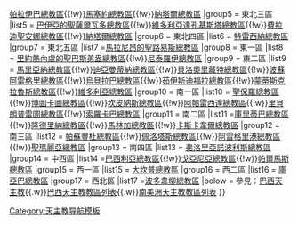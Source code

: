 {{Navbox
|name =巴西天主教教省
|title =巴西天主教教省
|style = 100%
|state = {{{state<includeonly>|collapsed</includeonly>}}}
|group1 =  北一區
|list1 =[[天主教馬瑙斯總教區|馬瑙斯總教區]]
|group2 = 北二區
|list2 = [[天主教貝倫總教區|貝倫總教區]]
|group3 = 東北一區
|list3 = [[天主教福塔萊薩總教區|福塔萊薩總教區]]
|group4 = 東北二區
|list4 =[[天主教奧林達暨累西腓總教區|奧林達暨累西腓總教區]]{{!w}}[[天主教帕拉伊巴總教區|帕拉伊巴總教區]]{{!w}}[[天主教馬塞約總教區|馬塞約總教區]]{{!w}}[[天主教納塔爾總教區|納塔爾總教區]]
|group5 = 東北三區
|list5 = [[天主教巴伊亞的聖薩爾瓦多總教區|巴伊亞的聖薩爾瓦多總教區]]{{!w}}[[天主教維多利亞達孔基斯塔總教區|維多利亞達孔基斯塔總教區]]{{!w}}[[天主教費拉迪聖安娜總教區|費拉迪聖安娜總教區]]{{!w}}[[天主教納塔爾總教區|納塔爾總教區]]
|group6 = 東北四區
|list6 = [[天主教特雷西納總教區|特雷西納總教區]]
|group7 = 東北五區
|list7 =[[天主教馬拉尼昂的聖路易斯總教區|馬拉尼昂的聖路易斯總教區]]
|group8 = 東一區
|list8 = [[天主教里約熱內盧的聖巴斯弟盎總教區|里約熱內盧的聖巴斯弟盎總教區]]{{!w}}[[天主教尼泰羅伊總教區|尼泰羅伊總教區]]
|group9 = 東二區
|list9 = [[天主教馬里亞納總教區|馬里亞納總教區]]{{!w}}[[天主教迪亞曼蒂納總教區|迪亞曼蒂納總教區]]{{!w}}[[天主教貝洛奧里藏特總教區|貝洛奧里藏特總教區]]{{!w}}[[天主教波蘇阿雷格里總教區|波蘇阿雷格里總教區]]{{!w}}[[天主教烏貝拉巴總教區|烏貝拉巴總教區]]{{!w}}[[天主教茹伊斯迪福拉總教區|茹伊斯迪福拉總教區]]{{!w}}[[天主教蒙蒂斯克拉魯斯總教區|蒙蒂斯克拉魯斯總教區]]{{!w}}[[天主教維多利亞總教區|維多利亞總教區]]
|group10 = 南一區
|list10 = [[天主教聖保羅總教區|聖保羅總教區]]{{!w}}[[天主教博圖卡圖總教區|博圖卡圖總教區]]{{!w}}[[天主教坎皮納斯總教區|坎皮納斯總教區]]{{!w}}[[天主教阿帕雷西達總教區|阿帕雷西達總教區]]{{!w}}[[天主教里貝朗普雷圖總教區|里貝朗普雷圖總教區]]{{!w}}[[天主教索羅卡巴總教區|索羅卡巴總教區]]
|group11 = 南二區
|list11 =[[天主教庫里蒂巴總教區|庫里蒂巴總教區]]{{!w}}[[天主教隆德里納總教區|隆德里納總教區]]{{!w}}[[天主教馬林加總教區|馬林加總教區]]{{!w}}[[天主教卡斯卡韋爾總教區|卡斯卡韋爾總教區]]
|group12 = 南三區
|list12 = [[天主教帕蘇豐杜總教區|帕蘇豐杜總教區]]{{!w}}[[天主教佩洛塔斯總教區|佩洛塔斯總教區]]{{!w}}[[天主教阿雷格里港總教區|阿雷格里港總教區]]{{!w}}[[天主教聖瑪麗亞總教區|聖瑪麗亞總教區]]
|group13 = 南四區
|list13 = [[天主教弗洛里亞諾波利斯總教區|弗洛里亞諾波利斯總教區]]
|group14 = 中西區
|list14 =[[天主教巴西利亞總教區|巴西利亞總教區]]{{!w}}[[天主教戈亞尼亞總教區|戈亞尼亞總教區]]{{!w}}[[天主教帕爾馬斯總教區|帕爾馬斯總教區]]
|group15 = 西一區
|list15 = [[天主教大坎普總教區|大坎普總教區]]
|group16 = 西二區
|list16 = [[天主教庫亞巴總教區|庫亞巴總教區]]
|group17 = 西北區
|list17 =[[天主教波多韋柳總教區|波多韋柳總教區]]
|below = 參見：[[巴西天主教]]{{.w}}[[巴西天主教教區列表]]{{.w}}[[南美洲天主教教區列表]]
}}<noinclude>
[[Category:天主教导航模板]]
</noinclude>
